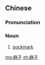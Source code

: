 ==Chinese==
{{zh-forms}}

===Pronunciation===
{{zh-pron
|m=mázi
|cat=n
}}

===Noun===
{{zh-noun}}

# [[pockmark]]

[[mg:麻子]]
[[zh:麻子]]
